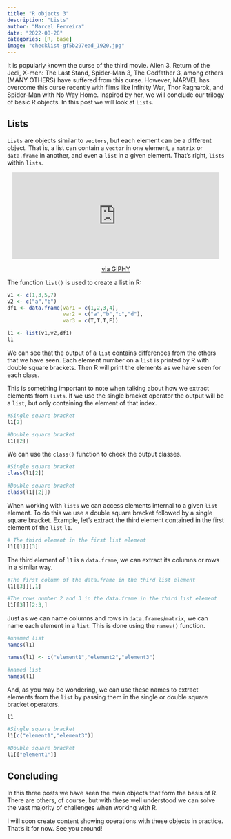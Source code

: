 ```yaml
---
title: "R objects 3"
description: "Lists"
author: "Marcel Ferreira"
date: "2022-08-28"
categories: [R, base]
image: "checklist-gf5b297ead_1920.jpg"
---
```



<script async src="https://pagead2.googlesyndication.com/pagead/js/adsbygoogle.js?client=ca-pub-9124147692602552"crossorigin="anonymous"></script>


It is popularly known the curse of the third movie. Alien 3, Return of the Jedi, X-men: The Last Stand, Spider-Man 3, The Godfather 3, among others (MANY OTHERS) have suffered from this curse. However, MARVEL has overcome this curse recently with films like Infinity War, Thor Ragnarok, and Spider-Man with No Way Home. Inspired by her, we will conclude our trilogy of basic R objects. In this post we will look at `Lists`.

## Lists

`Lists` are objects similar to `vectors`, but each element can be a different object. That is, a list can contain a `vector` in one element, a `matrix` or `data.frame` in another, and even a `list` in a given element. That's right, `lists` within `lists`.

<center>
<iframe src="https://giphy.com/embed/13S1lWb5qheNBC" width="480" height="201" frameBorder="0" class="giphy-embed" allowFullScreen></iframe><p><a href="https://giphy.com/gifs/loop-dreaming-13S1lWb5qheNBC">via GIPHY</a></p>
</iframe>
</center>
The function `list()` is used to create a list in R:

```r
v1 <- c(1,3,5,7)
v2 <- c("a","b")
df1 <- data.frame(var1 = c(1,2,3,4),
                  var2 = c("a","b","c","d"),
                  var3 = c(T,T,T,F))

l1 <- list(v1,v2,df1)
l1
```

We can see that the output of a `list` contains differences from the others that we have seen. Each element number on a `list` is printed by R with double square brackets. Then R will print the elements as we have seen for each class.

This is something important to note when talking about how we extract elements from `lists`. If we use the single bracket operator the output will be a `list`, but only containing the element of that index. 

```r
#Single square bracket
l1[2]

#Double square bracket
l1[[2]]
```

We can use the `class()` function to check the output classes.

```r
#Single square bracket
class(l1[2])

#Double square bracket
class(l1[[2]])
```

When working with `lists` we can access elements internal to a given `list` element. To do this we use a double square bracket followed by a single square bracket. Example, let's extract the third element contained in the first element of the `list` `l1`.

```r
# The third element in the first list element
l1[[1]][3]
```

The third element of `l1` is a `data.frame`, we can extract its columns or rows in a similar way.

```r
#The first column of the data.frame in the third list element
l1[[3]][,1]

#The rows number 2 and 3 in the data.frame in the third list element
l1[[3]][2:3,]
```

Just as we can name columns and rows in `data.frames`/`matrix`, we can name each element in a `list`. This is done using the `names()` function.

```r
#unamed list
names(l1)

names(l1) <- c("element1","element2","element3")

#named list
names(l1)
```

And, as you may be wondering, we can use these names to extract elements from the `list` by passing them in the single or double square bracket operators. 

```r
l1

#Single square bracket
l1[c("element1","element3")]

#Double square bracket
l1[["element1"]]
```

## Concluding

In this three posts we have seen the main objects that form the basis of R. There are others, of course, but with these well understood we can solve the vast majority of challenges when working with R.

I will soon create content showing operations with these objects in practice. That's it for now. See you around!